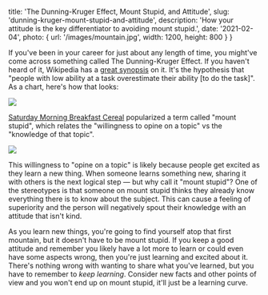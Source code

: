 
  title: 'The Dunning-Kruger Effect, Mount Stupid, and Attitude',
  slug: 'dunning-kruger-mount-stupid-and-attitude',
  description: 'How your attitude is the key differentiator to avoiding mount stupid.',
  date: '2021-02-04',
  photo: {
    url: '/images/mountain.jpg',
    width: 1200,
    height: 800
  }
}


If you've been in your career for just about any length of time, you might've come across something called The Dunning-Kruger Effect. If you haven't heard of it, Wikipedia has a [great synopsis](https://en.wikipedia.org/wiki/Dunning%E2%80%93Kruger_effect) on it. It's the hypothesis that "people with low ability at a task overestimate their ability [to do the task]". As a chart, here's how that looks:

![](/images/dunning-kruger-chart.png)

[Saturday Morning Breakfast Cereal](https://www.smbc-comics.com/?id=2475) popularized a term called "mount stupid", which relates the "willingness to opine on a topic" vs the "knowledge of that topic". 

![](/images/mount-stupid.gif)

This willingness to "opine on a topic" is likely because people get excited as they learn a new thing. When someone learns something new, sharing it with others is the next logical step &mdash; but why call it "mount stupid"? One of the stereotypes is that someone on mount stupid thinks they already know everything there is to know about the subject. This can cause a feeling of superiority and the person will negatively spout their knowledge with an attitude that isn't kind.

As you learn new things, you're going to find yourself atop that first mountain, but it doesn't have to be mount stupid. If you keep a good attitude and remember you likely have a lot more to learn or could even have some aspects wrong, then you're just learning and excited about it. There's nothing wrong with wanting to share what you've learned, but you have to remember to _keep learning_. Consider new facts and other points of view and you won't end up on mount stupid, it'll just be a learning curve.

